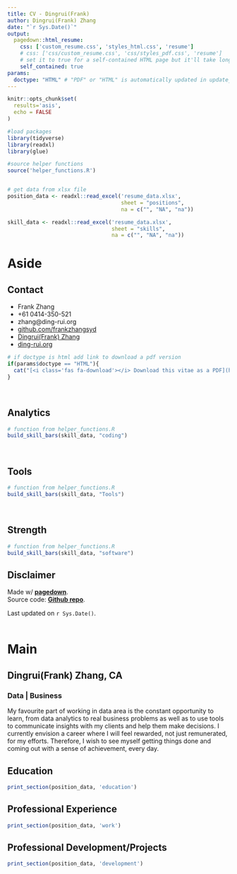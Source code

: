 ```yaml
---
title: CV - Dingrui(Frank)
author: Dingrui(Frank) Zhang
date: "`r Sys.Date()`"
output:
  pagedown::html_resume:
    css: ['custom_resume.css', 'styles_html.css', 'resume']
    # css: ['css/custom_resume.css', 'css/styles_pdf.css', 'resume']
    # set it to true for a self-contained HTML page but it'll take longer to render
    self_contained: true
params:
  doctype: "HTML" # "PDF" or "HTML" is automatically updated in update_resume.R 
---
```


```r
knitr::opts_chunk$set(
  results='asis', 
  echo = FALSE
)

#load packages
library(tidyverse)
library(readxl)
library(glue)

#source helper functions
source('helper_functions.R')


# get data from xlsx file
position_data <- readxl::read_excel('resume_data.xlsx', 
                                    sheet = "positions", 
                                    na = c("", "NA", "na")) 

skill_data <- readxl::read_excel('resume_data.xlsx', 
                                 sheet = "skills",
                                 na = c("", "NA", "na"))                                 
```


Aside
================================================================================


Contact {#contact}
--------------------------------------------------------------------------------


- <i class="fas fa-user"></i> Frank Zhang
- <i class="fa fa-phone"></i> +61 0414-350-521
- <i class="fa fa-envelope"></i> zhang@ding-rui.org
- <i class="fa fa-github"></i> [github.com/frankzhangsyd](https://github.com/frankzhangsyd){target="_blank"} 
- <i class="fab fa-linkedin-in"></i> [Dingrui(Frank) Zhang](https://www.linkedin.com/in/dingrui-zhang/){target="_blank"} 
- <i class="fas fa-home"></i> [ding-rui.org](https://www.ding-rui.org/){target="_blank"} 


```r
# if doctype is html add link to download a pdf version
if(params$doctype == "HTML"){
  cat("[<i class='fas fa-download'></i> Download this vitae as a PDF](https://github.com/frankzhangsyd/vitae/raw/master/output/Frank-Zhang-CV.pdf)")
}

```



<br>


Analytics {#Analytics}
--------------------------------------------------------------------------------

```r

# function from helper_functions.R
build_skill_bars(skill_data, "coding")

```

<br>

Tools {#Tools}
--------------------------------------------------------------------------------

```r

# function from helper_functions.R
build_skill_bars(skill_data, "Tools")

```

<br>

Strength {#Strength}
--------------------------------------------------------------------------------

```r

# function from helper_functions.R
build_skill_bars(skill_data, "software")

```

Disclaimer {#disclaimer}
--------------------------------------------------------------------------------

Made w/ [**pagedown**](https://github.com/rstudio/pagedown){target="_blank"}.   
Source code: [**Github repo**](https://github.com/frankzhangsyd/vitae){target="_blank"}.

Last updated on `r Sys.Date()`.
<br>
<br>


Main
================================================================================


Dingrui(Frank) Zhang, CA {#title}
--------------------------------------------------------------------------------

### Data | Business

My favourite part of working in data area is the constant opportunity to learn, from data analytics to real business problems as well as to use tools to communicate insights with my clients and help them make decisions. I currently envision a career where I will feel rewarded, not just remunerated, for my efforts. Therefore, I wish to see myself getting things done and coming out with a sense of achievement, every day.



Education {data-icon=graduation-cap data-concise=true}
--------------------------------------------------------------------------------

```r
print_section(position_data, 'education')
```



Professional Experience {data-icon=suitcase}
--------------------------------------------------------------------------------

```r
print_section(position_data, 'work')
```



<i class="fas fa-rocket"></i> Professional Development/Projects
--------------------------------------------------------------------------------

```r
print_section(position_data, 'development')
```


